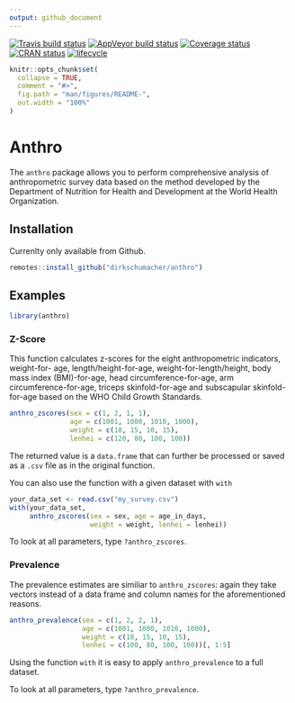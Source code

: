 ```yaml
---
output: github_document
---
```


[![Travis build status](https://travis-ci.org/dirkschumacher/anthro.svg?branch=master)](https://travis-ci.org/dirkschumacher/anthro)
[![AppVeyor build status](https://ci.appveyor.com/api/projects/status/github/dirkschumacher/anthro?branch=master&svg=true)](https://ci.appveyor.com/project/dirkschumacher/anthro)
[![Coverage status](https://codecov.io/gh/dirkschumacher/anthro/branch/master/graph/badge.svg)](https://codecov.io/github/dirkschumacher/anthro?branch=master)
[![CRAN status](https://www.r-pkg.org/badges/version/anthro)](https://cran.r-project.org/package=anthro)
[![lifecycle](https://img.shields.io/badge/lifecycle-stable-brightgreen.svg)](https://www.tidyverse.org/lifecycle/#stable)

```r
knitr::opts_chunk$set(
  collapse = TRUE,
  comment = "#>",
  fig.path = "man/figures/README-",
  out.width = "100%"
)
```

# Anthro

The `anthro` package allows you to perform comprehensive analysis of anthropometric survey data based on the method developed by the Department of Nutrition for Health and Development at the World Health Organization.


## Installation

Currenlty only available from Github.

```r
remotes::install_github("dirkschumacher/anthro")
```


## Examples
```r
library(anthro)
```

### Z-Score

This function calculates z-scores for the eight anthropometric indicators, weight-for- age, length/height-for-age, weight-for-length/height, body mass index (BMI)-for-age, head circumference-for-age, arm circumference-for-age, triceps skinfold-for-age and subscapular skinfold-for-age based on the WHO Child Growth Standards.

```r
anthro_zscores(sex = c(1, 2, 1, 1),
               age = c(1001, 1000, 1010, 1000),
               weight = c(18, 15, 10, 15),
               lenhei = c(120, 80, 100, 100))
```

The returned value is a `data.frame` that can further be processed or saved as a `.csv` file as in the original function.

You can also use the function with a given dataset with `with`

```r
your_data_set <- read.csv("my_survey.csv")
with(your_data_set, 
     anthro_zscores(sex = sex, age = age_in_days, 
                    weight = weight, lenhei = lenhei))
```

To look at all parameters, type `?anthro_zscores`.

### Prevalence

The prevalence estimates are similiar to `anthro_zscores`: again they take vectors instead of a data frame and column names for the aforementioned reasons.

```r
anthro_prevalence(sex = c(1, 2, 2, 1),
                  age = c(1001, 1000, 1010, 1000),
                  weight = c(18, 15, 10, 15),
                  lenhei = c(100, 80, 100, 100))[, 1:5]
```

Using the function `with` it is easy to apply `anthro_prevalence` to a full dataset.

To look at all parameters, type `?anthro_prevalence`.
